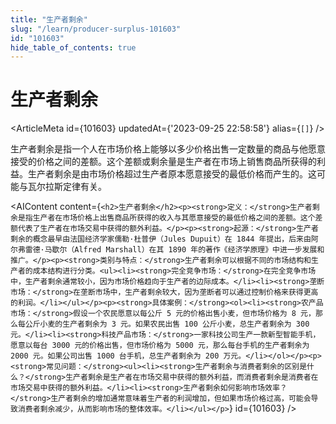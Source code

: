 ```yaml
---
title: "生产者剩余"
slug: "/learn/producer-surplus-101603"
id: "101603"
hide_table_of_contents: true
---
```



# 生产者剩余

<ArticleMeta id={101603} updatedAt={'2023-09-25 22:58:58'} alias={`[]`} />
<div className='border-solid border-b border-t-0 my-4 border-[var(--ifm-color-gray-300)]' />

生产者剩余是指一个人在市场价格上能够以多少价格出售一定数量的商品与他愿意接受的价格之间的差额。这个差额或剩余量是生产者在市场上销售商品所获得的利益。生产者剩余是由市场价格超过生产者原本愿意接受的最低价格而产生的。这可能与瓦尔拉斯定律有关。

<AIContent content={`<h2>生产者剩余</h2><p><strong>定义：</strong>生产者剩余是指生产者在市场价格上出售商品所获得的收入与其愿意接受的最低价格之间的差额。这个差额代表了生产者在市场交易中获得的额外利益。</p><p><strong>起源：</strong>生产者剩余的概念最早由法国经济学家儒勒·杜普伊（Jules Dupuit）在 1844 年提出，后来由阿尔弗雷德·马歇尔（Alfred Marshall）在其 1890 年的著作《经济学原理》中进一步发展和推广。</p><p><strong>类别与特点：</strong>生产者剩余可以根据不同的市场结构和生产者的成本结构进行分类。<ul><li><strong>完全竞争市场：</strong>在完全竞争市场中，生产者剩余通常较小，因为市场价格趋向于生产者的边际成本。</li><li><strong>垄断市场：</strong>在垄断市场中，生产者剩余较大，因为垄断者可以通过控制价格来获得更高的利润。</li></ul></p><p><strong>具体案例：</strong><ol><li><strong>农产品市场：</strong>假设一个农民愿意以每公斤 5 元的价格出售小麦，但市场价格为 8 元，那么每公斤小麦的生产者剩余为 3 元。如果农民出售 100 公斤小麦，总生产者剩余为 300 元。</li><li><strong>科技产品市场：</strong>一家科技公司生产一款新型智能手机，愿意以每台 3000 元的价格出售，但市场价格为 5000 元，那么每台手机的生产者剩余为 2000 元。如果公司出售 1000 台手机，总生产者剩余为 200 万元。</li></ol></p><p><strong>常见问题：</strong><ul><li><strong>生产者剩余与消费者剩余的区别是什么？</strong>生产者剩余是生产者在市场交易中获得的额外利益，而消费者剩余是消费者在市场交易中获得的额外利益。</li><li><strong>生产者剩余如何影响市场效率？</strong>生产者剩余的增加通常意味着生产者的利润增加，但如果市场价格过高，可能会导致消费者剩余减少，从而影响市场的整体效率。</li></ul></p>`} id={101603} />
